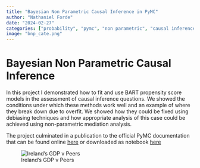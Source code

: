 ```yaml
---
title: "Bayesian Non Parametric Causal Inference in PyMC"
author: "Nathaniel Forde"
date: "2024-02-27"
categories: ["probability", "pymc", "non parametric", "causal inference" ]
image: "bnp_cate.png"
---
```


# Bayesian Non Parametric Causal Inference

In this project I demonstrated how to fit and use BART propensity score models in the assessment of causal inference questions. We showed the conditions under which these methods work well and an example of where they break down due to overfit. We showed how they could be fixed using debiasing techniques and how appropriate analysis of this case could be achieved using non-parametric mediation analysis.

The project culminated in a publication to the official PyMC documentation that can be found online [here](https://www.pymc.io/projects/examples/en/latest/causal_inference/bayesian_nonparametric_causal.html) or downloaded as notebook [here](bayesian_nonparametric_causal.html)


![Ireland's GDP v Peers](bnp_cate.png)